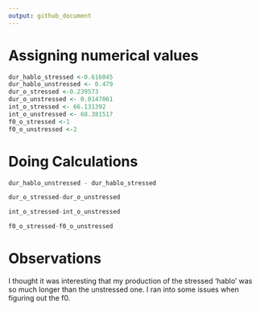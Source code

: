 ```yaml
---
output: github_document
---
```


# Assigning numerical values
```r
dur_hablo_stressed <-0.616045
dur_hablo_unstressed <- 0.479
dur_o_stressed <-0.239573
dur_o_unstressed <- 0.0147061
int_o_stressed <- 66.131392
int_o_unstressed <- 68.381517
f0_o_stressed <-1
f0_o_unstressed <-2
```

# Doing Calculations
```r
dur_hablo_unstressed - dur_hablo_stressed

dur_o_stressed-dur_o_unstressed

int_o_stressed-int_o_unstressed

f0_o_stressed-f0_o_unstressed

```

# Observations

I thought it was interesting that my production of the stressed 'hablo' was so much longer than the unstressed one. I ran into some issues when figuring out the f0.
